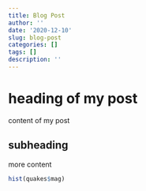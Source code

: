 ```yaml
---
title: Blog Post
author: ''
date: '2020-12-10'
slug: blog-post
categories: []
tags: []
description: ''
---
```


# heading of my post

content of my post

## subheading 

more content 
```r
hist(quakes$mag)
```

